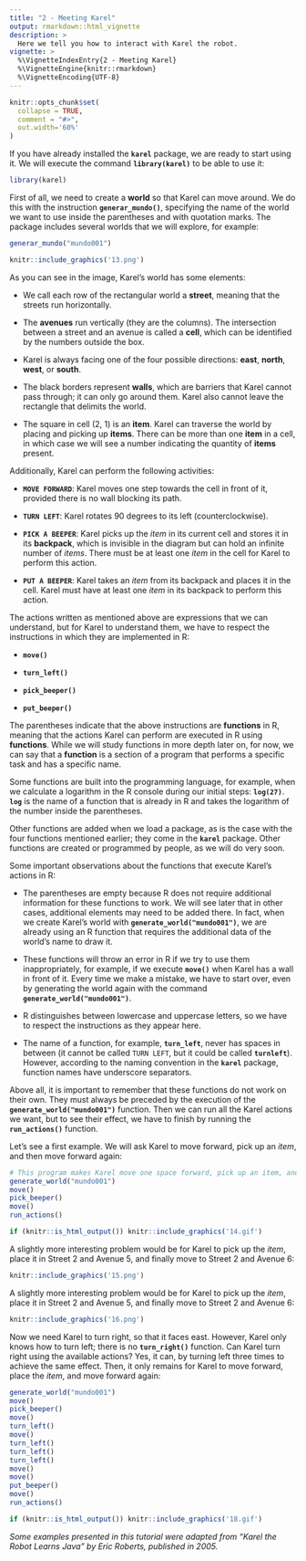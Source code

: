 ```yaml
---
title: "2 - Meeting Karel"
output: rmarkdown::html_vignette
description: >
  Here we tell you how to interact with Karel the robot.
vignette: >
  %\VignetteIndexEntry{2 - Meeting Karel}
  %\VignetteEngine{knitr::rmarkdown}
  %\VignetteEncoding{UTF-8}
---
```


```r
knitr::opts_chunk$set(
  collapse = TRUE,
  comment = "#>",
  out.width='60%'
)
```

If you have already installed the **`karel`** package, we are ready to start using it. We will execute the command **`library(karel)`** to be able to use it:

```r
library(karel)
```

First of all, we need to create a **world** so that Karel can move around. We do this with the instruction **`generar_mundo()`**, specifying the name of the world we want to use inside the parentheses and with quotation marks. The package includes several worlds that we will explore, for example:

```r
generar_mundo("mundo001")
```

```r
knitr::include_graphics('13.png')
```

As you can see in the image, Karel's world has some elements:

-   We call each row of the rectangular world a **street**, meaning that the streets run horizontally.

-   The **avenues** run vertically (they are the columns). The intersection between a street and an avenue is called a **cell**, which can be identified by the numbers outside the box.

-   Karel is always facing one of the four possible directions: **east**, **north**, **west**, or **south**.

-   The black borders represent **walls**, which are barriers that Karel cannot pass through; it can only go around them. Karel also cannot leave the rectangle that delimits the world.

-   The square in cell (2, 1) is an **item**. Karel can traverse the world by placing and picking up **items**. There can be more than one **item** in a cell, in which case we will see a number indicating the quantity of **items** present.

Additionally, Karel can perform the following activities:

-   **`MOVE FORWARD`**: Karel moves one step towards the cell in front of it, provided there is no wall blocking its path.

-   **`TURN LEFT`**: Karel rotates 90 degrees to its left (counterclockwise).

-   **`PICK A BEEPER`**: Karel picks up the *item* in its current cell and stores it in its **backpack**, which is invisible in the diagram but can hold an infinite number of *items*. There must be at least one *item* in the cell for Karel to perform this action.

-   **`PUT A BEEPER`**: Karel takes an *item* from its backpack and places it in the cell. Karel must have at least one *item* in its backpack to perform this action.

The actions written as mentioned above are expressions that we can understand, but for Karel to understand them, we have to respect the instructions in which they are implemented in R:

-   **`move()`**

-   **`turn_left()`**

-   **`pick_beeper()`**

-   **`put_beeper()`**

The parentheses indicate that the above instructions are **functions** in R, meaning that the actions Karel can perform are executed in R using **functions**. While we will study functions in more depth later on, for now, we can say that a **function** is a section of a program that performs a specific task and has a specific name.

Some functions are built into the programming language, for example, when we calculate a logarithm in the R console during our initial steps: **`log(27)`**. **`log`** is the name of a function that is already in R and takes the logarithm of the number inside the parentheses.

Other functions are added when we load a package, as is the case with the four functions mentioned earlier; they come in the **`karel`** package. Other functions are created or programmed by people, as we will do very soon.

Some important observations about the functions that execute Karel's actions in R:

-   The parentheses are empty because R does not require additional information for these functions to work. We will see later that in other cases, additional elements may need to be added there. In fact, when we create Karel's world with **`generate_world("mundo001")`**, we are already using an R function that requires the additional data of the world's name to draw it.

-   These functions will throw an error in R if we try to use them inappropriately, for example, if we execute **`move()`** when Karel has a wall in front of it. Every time we make a mistake, we have to start over, even by generating the world again with the command **`generate_world("mundo001")`**.

-   R distinguishes between lowercase and uppercase letters, so we have to respect the instructions as they appear here.

-   The name of a function, for example, **`turn_left`**, never has spaces in between (it cannot be called `TURN LEFT`, but it could be called **`turnleft`**). However, according to the naming convention in the **`karel`** package, function names have underscore separators.

Above all, it is important to remember that these functions do not work on their own. They must always be preceded by the execution of the **`generate_world("mundo001")`** function. Then we can run all the Karel actions we want, but to see their effect, we have to finish by running the **`run_actions()`** function.

Let's see a first example. We will ask Karel to move forward, pick up an *item*, and then move forward again:

```r
# This program makes Karel move one space forward, pick up an item, and then move forward again
generate_world("mundo001")
move()
pick_beeper()
move()
run_actions()
```

```r
if (knitr::is_html_output()) knitr::include_graphics('14.gif')
```

A slightly more interesting problem would be for Karel to pick up the *item*, place it in Street 2 and Avenue 5, and finally move to Street 2 and Avenue 6:

```r
knitr::include_graphics('15.png')
```

A slightly more interesting problem would be for Karel to pick up the *item*, place it in Street 2 and Avenue 5, and finally move to Street 2 and Avenue 6:

```r
knitr::include_graphics('16.png')
```

Now we need Karel to turn right, so that it faces east. However, Karel only knows how to turn left; there is no **`turn_right()`** function. Can Karel turn right using the available actions? Yes, it can, by turning left three times to achieve the same effect. Then, it only remains for Karel to move forward, place the *item*, and move forward again:

```r
generate_world("mundo001")
move()
pick_beeper()
move()
turn_left()
move()
turn_left()
turn_left()
turn_left()
move()
move()
put_beeper()
move()
run_actions()
```

```r
if (knitr::is_html_output()) knitr::include_graphics('18.gif')
```

*Some examples presented in this tutorial were adapted from "Karel the Robot Learns Java" by Eric Roberts, published in 2005.*
